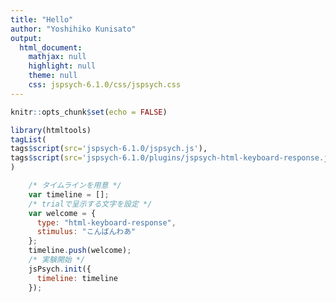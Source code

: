 ```yaml
---
title: "Hello"
author: "Yoshihiko Kunisato"
output:
  html_document:
    mathjax: null
    highlight: null
    theme: null
    css: jspsych-6.1.0/css/jspsych.css
---
```


```r
knitr::opts_chunk$set(echo = FALSE)
```

```r
library(htmltools)
tagList(
tags$script(src='jspsych-6.1.0/jspsych.js'),
tags$script(src='jspsych-6.1.0/plugins/jspsych-html-keyboard-response.js')
)
```

```js
    /* タイムラインを用意 */
    var timeline = [];
    /* trialで呈示する文字を設定 */
    var welcome = {
      type: "html-keyboard-response",
      stimulus: "こんばんわあ"
    };
    timeline.push(welcome);
    /* 実験開始 */
    jsPsych.init({
      timeline: timeline
    });
```
